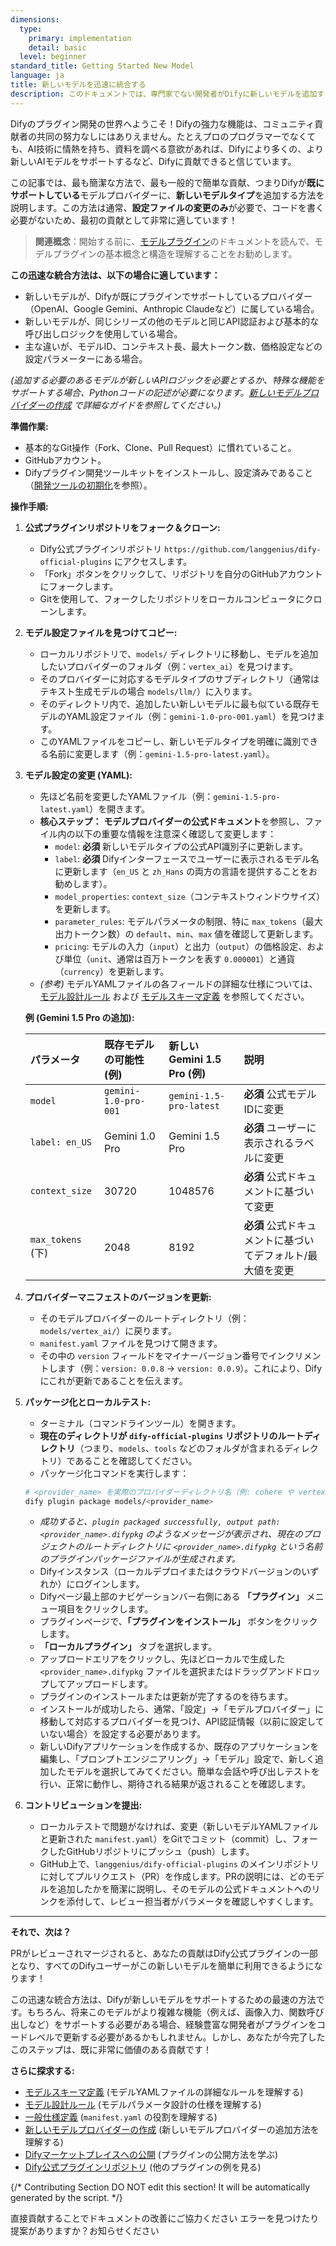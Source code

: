 ```yaml
---
dimensions:
  type:
    primary: implementation
    detail: basic
  level: beginner
standard_title: Getting Started New Model
language: ja
title: 新しいモデルを迅速に統合する
description: このドキュメントでは、専門家でない開発者がDifyに新しいモデルを追加する方法を説明します。既存のモデルプロバイダーに設定ファイルを変更することで新しいモデルタイプを追加することに焦点を当てています。リポジトリのフォーク、モデル設定のコピーと変更、プロバイダーバージョンの更新、ローカルテスト、およびコントリビューションの提出までの完全なプロセスを含みます。
---
```


Difyのプラグイン開発の世界へようこそ！Difyの強力な機能は、コミュニティ貢献者の共同の努力なしにはありえません。たとえプロのプログラマーでなくても、AI技術に情熱を持ち、資料を調べる意欲があれば、Difyにより多くの、より新しいAIモデルをサポートするなど、Difyに貢献できると信じています。

この記事では、最も簡潔な方法で、最も一般的で簡単な貢献、つまりDifyが**既にサポートしている**モデルプロバイダーに、**新しいモデルタイプ**を追加する方法を説明します。この方法は通常、**設定ファイルの変更のみ**が必要で、コードを書く必要がないため、最初の貢献として非常に適しています！

> **関連概念**：開始する前に、[モデルプラグイン](/plugin_dev_ja/0131-model-plugin-introduction.ja)のドキュメントを読んで、モデルプラグインの基本概念と構造を理解することをお勧めします。

**この迅速な統合方法は、以下の場合に適しています：**

- 新しいモデルが、Difyが既にプラグインでサポートしているプロバイダー（OpenAI、Google Gemini、Anthropic Claudeなど）に属している場合。
- 新しいモデルが、同じシリーズの他のモデルと同じAPI認証および基本的な呼び出しロジックを使用している場合。
- 主な違いが、モデルID、コンテキスト長、最大トークン数、価格設定などの設定パラメーターにある場合。

_(追加する必要のあるモデルが新しいAPIロジックを必要とするか、特殊な機能をサポートする場合、Pythonコードの記述が必要になります。[新しいモデルプロバイダーの作成](/plugin_dev_ja/0223-creating-new-model-provider.ja) で詳細なガイドを参照してください。)_

**準備作業:**

- 基本的なGit操作（Fork、Clone、Pull Request）に慣れていること。
- GitHubアカウント。
- Difyプラグイン開発ツールキットをインストールし、設定済みであること（[開発ツールの初期化](/plugin_dev_ja/0221-initialize-development-tools.ja)を参照）。

**操作手順:**

1.  **公式プラグインリポジトリをフォーク＆クローン:**

    - Dify公式プラグインリポジトリ `https://github.com/langgenius/dify-official-plugins` にアクセスします。
    - 「Fork」ボタンをクリックして、リポジトリを自分のGitHubアカウントにフォークします。
    - Gitを使用して、フォークしたリポジトリをローカルコンピュータにクローンします。

2.  **モデル設定ファイルを見つけてコピー:**

    - ローカルリポジトリで、`models/` ディレクトリに移動し、モデルを追加したいプロバイダーのフォルダ（例：`vertex_ai`）を見つけます。
    - そのプロバイダーに対応するモデルタイプのサブディレクトリ（通常はテキスト生成モデルの場合 `models/llm/`）に入ります。
    - そのディレクトリ内で、追加したい新しいモデルに最も似ている既存モデルのYAML設定ファイル（例：`gemini-1.0-pro-001.yaml`）を見つけます。
    - このYAMLファイルをコピーし、新しいモデルタイプを明確に識別できる名前に変更します（例：`gemini-1.5-pro-latest.yaml`）。

3.  **モデル設定の変更 (YAML):**

    - 先ほど名前を変更したYAMLファイル（例：`gemini-1.5-pro-latest.yaml`）を開きます。
    - **核心ステップ：** **モデルプロバイダーの公式ドキュメント**を参照し、ファイル内の以下の重要な情報を注意深く確認して変更します：
        - `model`: **必須** 新しいモデルタイプの公式API識別子に更新します。
        - `label`: **必須** Difyインターフェースでユーザーに表示されるモデル名に更新します（`en_US` と `zh_Hans` の両方の言語を提供することをお勧めします）。
        - `model_properties`: `context_size`（コンテキストウィンドウサイズ）を更新します。
        - `parameter_rules`: モデルパラメータの制限、特に `max_tokens`（最大出力トークン数）の `default`、`min`、`max` 値を確認して更新します。
        - `pricing`: モデルの入力（`input`）と出力（`output`）の価格設定、および単位（`unit`、通常は百万トークンを表す `0.000001`）と通貨（`currency`）を更新します。
    - _(参考)_ モデルYAMLファイルの各フィールドの詳細な仕様については、[モデル設計ルール](/plugin_dev_ja/0411-model-designing-rules.ja) および [モデルスキーマ定義](/plugin_dev_ja/0413-model-schema.ja) を参照してください。

    **例 (Gemini 1.5 Pro の追加):**

    | パラメータ        | 既存モデルの可能性 (例) | 新しい Gemini 1.5 Pro (例) | 説明                                           |
    | :---------------- | :------------------- | :----------------------- | :--------------------------------------------- |
    | `model`           | `gemini-1.0-pro-001` | `gemini-1.5-pro-latest`  | **必須** 公式モデルIDに変更                  |
    | `label: en_US`    | Gemini 1.0 Pro       | Gemini 1.5 Pro           | **必須** ユーザーに表示されるラベルに変更            |
    | `context_size`    | 30720                | 1048576                  | **必須** 公式ドキュメントに基づいて変更            |
    | `max_tokens` (下) | 2048                 | 8192                     | **必須** 公式ドキュメントに基づいてデフォルト/最大値を変更 |

4.  **プロバイダーマニフェストのバージョンを更新:**

    - そのモデルプロバイダーのルートディレクトリ（例：`models/vertex_ai/`）に戻ります。
    - `manifest.yaml` ファイルを見つけて開きます。
    - その中の `version` フィールドをマイナーバージョン番号でインクリメントします（例：`version: 0.0.8` -> `version: 0.0.9`）。これにより、Difyにこれが更新であることを伝えます。

5.  **パッケージ化とローカルテスト:**

    - ターミナル（コマンドラインツール）を開きます。
    - **現在のディレクトリが `dify-official-plugins` リポジトリのルートディレクトリ**（つまり、`models`、`tools` などのフォルダが含まれるディレクトリ）であることを確認してください。
    - パッケージ化コマンドを実行します：

    ```bash
    # <provider_name> を実際のプロバイダーディレクトリ名（例: cohere や vertex_ai）に置き換えます
    dify plugin package models/<provider_name>
    ```

    - _成功すると、`plugin packaged successfully, output path: <provider_name>.difypkg` のようなメッセージが表示され、現在のプロジェクトのルートディレクトリに `<provider_name>.difypkg` という名前のプラグインパッケージファイルが生成されます。_
    - Difyインスタンス（ローカルデプロイまたはクラウドバージョンのいずれか）にログインします。
    - Difyページ最上部のナビゲーションバー右側にある **「プラグイン」** メニュー項目をクリックします。
    - プラグインページで、**「プラグインをインストール」** ボタンをクリックします。
    - **「ローカルプラグイン」** タブを選択します。
    - アップロードエリアをクリックし、先ほどローカルで生成した `<provider_name>.difypkg` ファイルを選択またはドラッグアンドドロップしてアップロードします。
    - プラグインのインストールまたは更新が完了するのを待ちます。
    - インストールが成功したら、通常、「設定」->「モデルプロバイダー」に移動して対応するプロバイダーを見つけ、API認証情報（以前に設定していない場合）を設定する必要があります。
    - 新しいDifyアプリケーションを作成するか、既存のアプリケーションを編集し、「プロンプトエンジニアリング」->「モデル」設定で、新しく追加したモデルを選択してみてください。簡単な会話や呼び出しテストを行い、正常に動作し、期待される結果が返されることを確認します。

6.  **コントリビューションを提出:**
    - ローカルテストで問題がなければ、変更（新しいモデルYAMLファイルと更新された `manifest.yaml`）をGitでコミット（commit）し、フォークしたGitHubリポジトリにプッシュ（push）します。
    - GitHub上で、`langgenius/dify-official-plugins` のメインリポジトリに対してプルリクエスト（PR）を作成します。PRの説明には、どのモデルを追加したかを簡潔に説明し、そのモデルの公式ドキュメントへのリンクを添付して、レビュー担当者がパラメータを確認しやすくします。

---

**それで、次は？**

PRがレビューされマージされると、あなたの貢献はDify公式プラグインの一部となり、すべてのDifyユーザーがこの新しいモデルを簡単に利用できるようになります！

この迅速な統合方法は、Difyが新しいモデルをサポートするための最速の方法です。もちろん、将来このモデルがより複雑な機能（例えば、画像入力、関数呼び出しなど）をサポートする必要がある場合、経験豊富な開発者がプラグインをコードレベルで更新する必要があるかもしれません。しかし、あなたが今完了したこのステップは、既に非常に価値のある貢献です！

**さらに探求する:**

- [モデルスキーマ定義](/plugin_dev_ja/0413-model-schema.ja) (モデルYAMLファイルの詳細なルールを理解する)
- [モデル設計ルール](/plugin_dev_ja/0411-model-designing-rules.ja) (モデルパラメータ設計の仕様を理解する)
- [一般仕様定義](/plugin_dev_ja/0411-general-specifications.ja) (`manifest.yaml` の役割を理解する)
- [新しいモデルプロバイダーの作成](/plugin_dev_ja/0223-creating-new-model-provider.ja) (新しいモデルプロバイダーの追加方法を理解する)
- [Difyマーケットプレイスへの公開](/plugin_dev_ja/0323-release-to-dify-marketplace.ja) (プラグインの公開方法を学ぶ)
- [Dify公式プラグインリポジトリ](https://github.com/langgenius/dify-official-plugins) (他のプラグインの例を見る)

{/*
Contributing Section
DO NOT edit this section!
It will be automatically generated by the script.
*/}

<CardGroup cols="2">
    <Card
        title="このページを編集する"
        icon="pen-to-square"
        href="https://github.com/langgenius/dify-docs-mintlify/edit/main/plugin_dev_ja/0211-getting-started-new-model.ja.mdx"
    >
        直接貢献することでドキュメントの改善にご協力ください
    </Card>
    <Card
        title="問題を報告する"
        icon="github"
        href="https://github.com/langgenius/dify-docs-mintlify/issues/new?title=ドキュメントの問題%3A%20getting-started-new-model&body=%23%23%20問題の説明%0A%3C%21--%20発見した問題について簡単に説明してください%20--%3E%0A%0A%23%23%20ページリンク%0Ahttps%3A%2F%2Fgithub.com%2Flanggenius%2Fdify-docs-mintlify%2Fblob%2Fmain%2Fplugin_dev_ja%2F0211-getting-started-new-model.ja.mdx%0A%0A%23%23%20提案される変更%0A%3C%21--%20特定の変更案がある場合は、ここで説明してください%20--%3E%0A%0A%3C%21--%20ドキュメントの品質向上にご協力いただきありがとうございます！%20--%3E"
    >
        エラーを見つけたり提案がありますか？お知らせください
    </Card>
</CardGroup>
